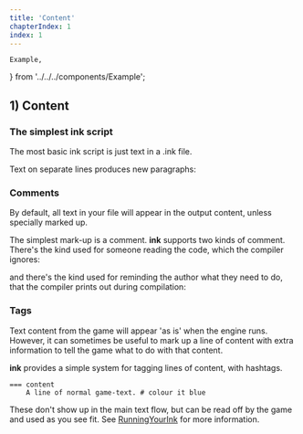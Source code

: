 ---
title: 'Content'
chapterIndex: 1
index: 1
---

	Example,
} from '../../../components/Example';

## 1) Content

### The simplest ink script

The most basic ink script is just text in a .ink file.

<Example id="hello-world" />

Text on separate lines produces new paragraphs:

<Example id="hello-world-multiline" />

### Comments 

By default, all text in your file will appear in the output content, unless specially marked up. 

The simplest mark-up is a comment. **ink** supports two kinds of comment. There's the kind used for someone reading the code, which the compiler ignores:

<Example id="comments" />

and there's the kind used for reminding the author what they need to do, that the compiler prints out during compilation:

<Example id="compiler-comments" />

### Tags 

Text content from the game will appear 'as is' when the engine runs. However, it can sometimes be useful to mark up a line of content with extra information to tell the game what to do with that content. 

**ink** provides a simple system for tagging lines of content, with hashtags. 

	=== content 
		A line of normal game-text. # colour it blue

These don't show up in the main text flow, but can be read off by the game and used as you see fit. See [RunningYourInk](https://github.com/inkle/ink/blob/master/Documentation/RunningYourInk.md#marking-up-your-ink-content-with-tags) for more information.
